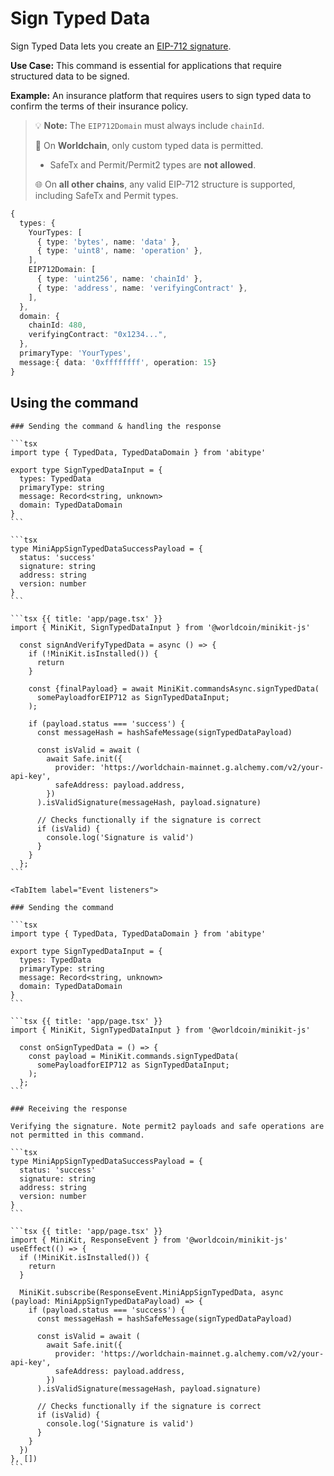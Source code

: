# Sign Typed Data

Sign Typed Data lets you create an [EIP-712 signature](https://eips.ethereum.org/EIPS/eip-712).

**Use Case:** This command is essential for applications that require structured data to be signed.

**Example:** An insurance platform that requires users to sign typed data to confirm the terms of their insurance policy.

> 💡 **Note:** The `EIP712Domain` must always include `chainId`.
>
> 🚫 On **Worldchain**, only custom typed data is permitted.
>
> -   SafeTx and Permit/Permit2 types are **not allowed**.
>
> 🌐 On **all other chains**, any valid EIP-712 structure is supported, including SafeTx and Permit types.

```ts
{
  types: {
    YourTypes: [
      { type: 'bytes', name: 'data' },
      { type: 'uint8', name: 'operation' },
    ],
    EIP712Domain: [
      { type: 'uint256', name: 'chainId' },
      { type: 'address', name: 'verifyingContract' },
    ],
  },
  domain: {
    chainId: 480,
    verifyingContract: "0x1234...",
  },
  primaryType: 'YourTypes',
  message:{ data: '0xffffffff', operation: 15}
}
```

## Using the command

<Tabs>

  <TabItem label="Async handlers">

    ### Sending the command & handling the response

    ```tsx
    import type { TypedData, TypedDataDomain } from 'abitype'

    export type SignTypedDataInput = {
      types: TypedData
      primaryType: string
      message: Record<string, unknown>
      domain: TypedDataDomain
    }
    ```

    ```tsx
    type MiniAppSignTypedDataSuccessPayload = {
      status: 'success'
      signature: string
      address: string
      version: number
    }
    ```

    ```tsx {{ title: 'app/page.tsx' }}
    import { MiniKit, SignTypedDataInput } from '@worldcoin/minikit-js'

      const signAndVerifyTypedData = async () => {
        if (!MiniKit.isInstalled()) {
          return
        }

        const {finalPayload} = await MiniKit.commandsAsync.signTypedData(
          somePayloadforEIP712 as SignTypedDataInput;
        );

        if (payload.status === 'success') {
          const messageHash = hashSafeMessage(signTypedDataPayload)

          const isValid = await (
            await Safe.init({
              provider: 'https://worldchain-mainnet.g.alchemy.com/v2/your-api-key',
              safeAddress: payload.address,
            })
          ).isValidSignature(messageHash, payload.signature)

          // Checks functionally if the signature is correct
          if (isValid) {
            console.log('Signature is valid')
          }
        }
      };
    ```

  </TabItem>

    <TabItem label="Event listeners">

    ### Sending the command

    ```tsx
    import type { TypedData, TypedDataDomain } from 'abitype'

    export type SignTypedDataInput = {
      types: TypedData
      primaryType: string
      message: Record<string, unknown>
      domain: TypedDataDomain
    }
    ```

    ```tsx {{ title: 'app/page.tsx' }}
    import { MiniKit, SignTypedDataInput } from '@worldcoin/minikit-js'

      const onSignTypedData = () => {
        const payload = MiniKit.commands.signTypedData(
          somePayloadforEIP712 as SignTypedDataInput;
        );
      };
    ```

    ### Receiving the response

    Verifying the signature. Note permit2 payloads and safe operations are not permitted in this command.

    ```tsx
    type MiniAppSignTypedDataSuccessPayload = {
      status: 'success'
      signature: string
      address: string
      version: number
    }
    ```

    ```tsx {{ title: 'app/page.tsx' }}
    import { MiniKit, ResponseEvent } from '@worldcoin/minikit-js'
    useEffect(() => {
      if (!MiniKit.isInstalled()) {
        return
      }

      MiniKit.subscribe(ResponseEvent.MiniAppSignTypedData, async (payload: MiniAppSignTypedDataPayload) => {
        if (payload.status === 'success') {
          const messageHash = hashSafeMessage(signTypedDataPayload)

          const isValid = await (
            await Safe.init({
              provider: 'https://worldchain-mainnet.g.alchemy.com/v2/your-api-key',
              safeAddress: payload.address,
            })
          ).isValidSignature(messageHash, payload.signature)

          // Checks functionally if the signature is correct
          if (isValid) {
            console.log('Signature is valid')
          }
        }
      })
    }, [])
    ```

  </TabItem>

</Tabs>

